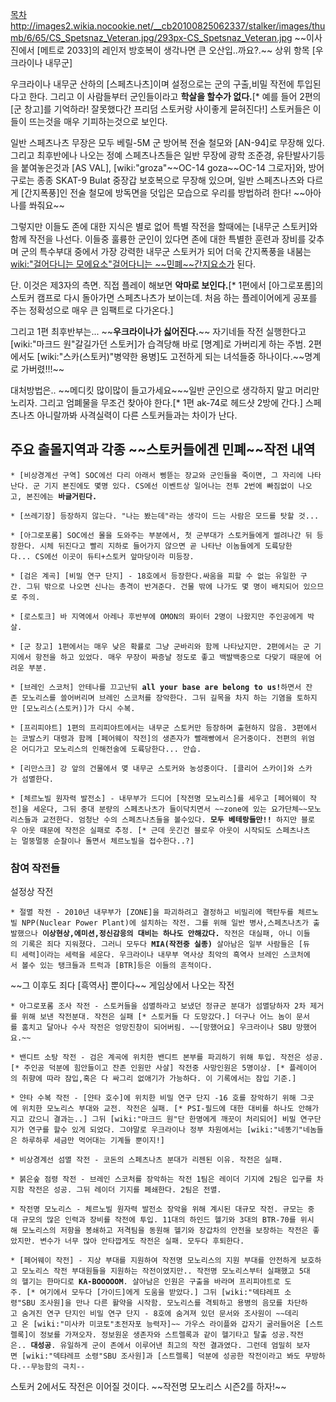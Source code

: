 [[목차]]
http://images2.wikia.nocookie.net/__cb20100825062337/stalker/images/thumb/6/65/CS_Spetsnaz_Veteran.jpg/293px-CS_Spetsnaz_Veteran.jpg
~~이사진에서 [메트로 2033]의 레인저 방호복이 생각나면 큰 오산입..까요?.~~
상위 항목 [우크라이나 내무군]

우크라이나 내무군 산하의 [스페츠나츠]이며 설정으로는 군의 구출,비밀 작전에 투입된다고 한다. 그리고 이 사람들부터 군인들이라고 '''학살을 할수가 없다.'''[* 예를 들어 2편의 [군 창고]를 기억하라! 잘못했다간 프리덤 스토커랑 사이좋게 묻혀진다!] 스토커들은 이들이 뜨는것을 매우 기피하는것으로 보인다.

일반 스페츠나츠 무장은 모두 베릴-5M 군 방어복 전술 철모와 [AN-94]로 무장해 있다. 그리고 최후반에나 나오는 정예 스페츠나츠들은 일반 무장에 광학 조준경, 유탄발사기등을 붙여놓은것과 [AS VAL], [wiki:"groza"~~OC-14 goza~~OC-14 그로자]와, 방어구로는 종종 SKAT-9 Bulat 중장갑 보호복으로 무장해 있으며, 일반 스페츠나츠와 다르게 [간지폭풍]인 전술 철모에 방독면을 덧입은 모습으로 우리를 방법하려 한다! ~~아아 나를 쏴줘요~~

그렇지만 이들도 존에 대한 지식은 별로 없어 특별 작전을 할때에는 [내무군 스토커]와 함께 작전을 나선다. 이들중 훌륭한 군인이 있다면 존에 대한 특별한 훈련과 장비를 갖추며 군의 특수부대 중에서 가장 강력한 내무군 스토커가 되어 더욱 간지폭풍을 내붐는 [[wiki:"걸어다니는 모에요소"걸어다니는 ~~민폐~~간지요소]]가 된다.

단. 이것은 제3자의 측면. 직접 플레이 해보면 '''악마로 보인다.'''[* 1편에서 [아그로포롬]의 스토커 캠프로 다시 돌아가면 스페츠나츠가 보이는데. 처음 하는 플레이어에게 공포를 주는 정확성으로 매우 큰 임팩트로 다가온다.]

그리고 1편 최후반부는... ~~'''우크라이나가 싫어진다.'''~~ 자기네들 작전 실행한다고 [wiki:"마크드 원"갈길가던 스토커]가 습격당해 바로 [명계]로 가버리게 하는 주범. 2편에서도 [wiki:"스카(스토커)"병약한 용병]도 고전하게 되는 녀석들중 하나이다.~~명계로 가버렸!!!~~

대처방법은.. ~~메디킷 많이많이 들고가세요~~~일반 군인으로 생각하지 말고 머리만 노리자. 그리고 엄폐물을 무조건 찾아야 한다.[* 1편 ak-74로 헤드샷 2방에 간다.] 스페츠나츠 아니랄까봐 사격실력이 다른 스토커들과는 차이가 난다.

== 주요 출몰지역과 각종 ~~스토커들에겐 민폐~~작전 내역 ==
 * [비상경계선 구역] SOC에선 다리 아래서 삥뜯는 장교와 군인들을 죽이면, 그 자리에 나타난다. 군 기지 본진에도 몇명 있다. CS에선 이벤트상 일어나는 전투 2번에 빠짐없이 나오고, 본진에는 '''바글거린다.'''

 * [쓰레기장] 등장하지 않는다. "나는 봤는데"라는 생각이 드는 사람은 모드를 탓할 것...

 * [아그로포롬] SOC에선 몰을 도와주는 부분에서, 첫 군부대가 스토커들에게 썰려나간 뒤 등장한다. 시체 뒤진다고 빨리 지하로 들어가지 않으면 곧 나타난 이놈들에게 도륙당한다... CS에선 이곳이 듀티+스토커 앞마당이라 미등장.

 * [검은 계곡] [비밀 연구 단지] - 18호에서 등장한다.싸움을 피할 수 없는 유일한 구간. 그뒤 밖으로 나오면 신나는 총격이 반겨준다. 건물 밖에 나가도 몇 명이 배치되어 있으므로 주의.

 * [로스토크] 바 지역에서 아레나 후반부에 OMON의 퐈이터 2명이 나왔지만 주인공에게 박살.

 * [군 창고] 1편에서는 매우 낮은 확률로 그냥 군바리와 함께 나타났지만. 2편에서는 군 기지에서 항전을 하고 있었다. 매우 무장이 짜증날 정도로 좋고 백발백중으로 다맞기 때문에 어려운 부분.

 * [브레인 스코처] 안테나를 끄고난뒤 '''all your base are belong to us!'''하면서 잔존 모노리스를 쓸어버리며 브레인 스코처를 장악한다. 그뒤 길목을 차지 하는 기염을 토하지만 [모노리스(스토커)]가 다시 수복.

 * [프리피야트] 1편의 프리피야트에서는 내무군 스토커만 등장하며 출현하지 않음. 3편에서는 코발스키 대령과 함께 [페어웨이 작전]의 생존자가 빨래빵에서 은거중이다. 전편의 위엄은 어디가고 모노리스의 인해전술에 도륙당한다... 안습.

 * [리만스크] 강 앞의 건물에서 몆 내무군 스토커와 농성중이다. [클리어 스카이]와 스카가 섬멸한다.

 * [체르노빌 원자력 발전소] - 내무부가 드디어 [작전명 모노리스]를 세우고 [페어웨이 작전]을 세운다, 그뒤 중대 분량의 스페츠나츠가 들이닥치면서 ~~zone에 있는 요가단체~~모노리스들과 교전한다. 엄청난 수의 스페츠나츠들을 볼수있다. '''모두 베테랑들만!!''' 하지만 블로우 아웃 때문에 작전은 실패로 추정. [* 근데 웃긴건 블로우 아웃이 시작되도 스페츠나츠는 멀뚱멀뚱 순찰이나 돌면서 체르노빌을 접수한다..?]

=== 참여 작전들 ===
설정상 작전

 * 절멸 작전 - 2010년 내무부가 [ZONE]을 파괴하려고 결정하고 비밀리에 핵탄두를 체르노빌 NPP(Nuclear Power Plant)에 설치하는 작전. 그를 위해 일반 병사,스페츠나츠가 출발했으나 '''이상현상,에미션,정신감응의 대비는 하나도 안해갔다.''' 작전은 대실패, 아니 이들의 기록은 죄다 지워졌다. 그러니 모두다 '''MIA(작전중 실종)''' 살아남은 일부 사람들은 [듀티 세력]이라는 세력을 세운다. 우크라이나 내무부 역사상 최악의 흑역사 브레인 스코처에서 볼수 있는 탱크들과 트럭과 [BTR]등은 이들의 흔적이다.

~~그 이후도 죄다 [흑역사] 뿐이다~~
게임상에서 나오는 작전

 * 아그로포롬 조사 작전 - 스토커들을 섬멸하라고 보냈던 정규군 분대가 섬멸당하자 2차 제거를 위해 보낸 작전분대. 작전은 실패 [* 스토커들 다 도망갔다.] 더구나 어느 놈이 문서를 훔치고 달아나 수사 작전은 엉망진창이 되어버림. ~~[망했어요] 우크라이나 SBU 망했어요.~~

 * 밴디트 소탕 작전 - 검은 계곡에 위치한 밴디트 본부를 파괴하기 위해 투입. 작전은 성공.[* 주인공 덕분에 힘안들이고 잔존 인원만 사살] 작전중 사망인원은 5명이상. [* 플레이어의 취향에 따라 잠입,혹은 다 싸그리 없애기가 가능하다. 이 기록에서는 잠입 기준.]

 * 얀타 수복 작전 - [얀타 호수]에 위치한 비밀 연구 단지 -16 호를 장악하기 위해 그곳에 위치한 모노리스 부대와 교전. 작전은 실패. [* PSI-필드에 대한 대비를 하나도 안해가지고 갔으니 결과는..] 그뒤 [wiki:"마크드 원"단 한명에게 깨끗이 처리되어] 비밀 연구단지가 연구를 할수 있게 되었다. 그야말로 우크라이나 정부 차원에서는 [wiki:"네똥기"네놈들은 하루하루 세금만 먹어대는 기계들 뿐이지!]

 * 비상경계선 섬멸 작전 - 코돈의 스페츠나츠 분대가 리젠된 이유. 작전은 실패.

 * 붉은숲 점령 작전 - 브레인 스코처를 장악하는 작전 1팀은 레이더 기지에 2팀은 입구를 차지함 작전은 성공. 그뒤 레이더 기지를 폐쇄한다. 2팀은 전멸.

 * 작전명 모노리스 - 체르노빌 원자력 발전소 장악을 위해 계시된 대규모 작전. 규모는 중대 규모의 많은 인력과 장비를 작전에 투입. 11대의 하인드 헬기와 3대의 BTR-70를 위시해 모노리스의 저항을 봉쇄하고 저격팀을 동원해 헬기와 장갑차의 안전을 보장하는 작전은 좋았지만. 변수가 너무 많아 안타깝게도 작전은 실패. 모두다 후퇴한다.

 * [페어웨이 작전] - 지상 부대를 지원하여 작전명 모노리스의 지원 부대를 안전하게 보호하고 모노리스 작전 부대원들을 지원하는 작전이였지만.. 작전명 모노리스부터 실패했고 5대의 헬기는 한마디로 '''KA-BOOOOOM'''. 살아남은 인원은 구출을 바라며 프리피야트로 도주. [* 여기에서 모두다 [가이드]에게 도움을 받았다.] 그뒤 [wiki:"덱탸레프 소령"SBU 조사원]을 만나 다른 활약을 시작함. 모노리스를 격퇴하고 용병의 음모를 차단하고 숨겨진 연구 단지인 비밀 연구 단지 - 8호에 숨겨져 있던 문서와 조사원이 ~~데리고 온 [wiki:"미사카 미코토"초전자포 능력자]~~ 가우스 라이플와 갑자기 굴러들어온 [스트렐록]이 정보를 가져오자. 정보원운 생존자와 스트렐록과 같이 헬기타고 탈출 성공.작전은.. '''대성공'''. 유일하게 군이 존에서 이루어낸 최고의 작전 결과였다. 그런데 엄밀히 보자면 [wiki:"덱탸레프 소령"SBU 조사원]과 [스트렐록] 덕분에 성공한 작전이라고 봐도 무방하다.--무능함의 극치--

스토커 2에서도 작전은 이어질 것이다. ~~작전명 모노리스 시즌2를 하자!~~
